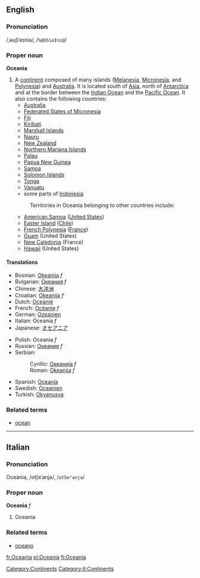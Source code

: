 {{wikipedia}}
==English==
===Pronunciation===
/ˌəʊʃiˈeɪniə/, /<tt>%@USieIni@</tt>/
===Proper noun===
'''Oceania'''

#A [[continent]] composed of many islands ([[Melanesia]], [[Micronesia]], and [[Polynesia]]) and [[Australia]].  It is located south of [[Asia]], north of [[Antarctica]] and at the border between the [[Indian Ocean]] and the [[Pacific Ocean]].  It also contains the following countries:
#* [[Australia]]
#* [[Federated States of Micronesia]]
#* [[Fiji]]
#* [[Kiribati]]
#* [[Marshall Islands]]
#* [[Nauru]]
#* [[New Zealand]] 
#* [[Northern Mariana Islands]]
#* [[Palau]]
#* [[Papua New Guinea]]
#* [[Samoa]]
#* [[Solomon Islands]]
#* [[Tonga]]
#* [[Vanuatu]]
#* some parts of [[Indonesia]]
#:Territories in Oceania belonging to other countries include:
#* [[American Samoa]] ([[United States]])
#* [[Easter Island]] ([[Chile]])
#* [[French Polynesia]] ([[France]])
#* [[Guam]] (United States)
#* [[New Caledonia]] (France)
#* [[Hawaii]] (United States)

====Translations====
{{top}}
*Bosnian: [[Okeanija]] ''f''
*Bulgarian: [[Океания]] ''f''
*Chinese: [[大洋洲]]
*Croatian: [[Okeanija]] ''f''
*Dutch: [[Oceanië]] 
*French: [[Océanie]] ''f''
*German: [[Ozeanien]]
*Italian: Oceania ''f''
*Japanese: [[オセアニア]]
{{mid}}
*Polish: Oceania ''f''
*Russian: [[Океания]] ''f''
*Serbian:
*:Cyrillic: [[Океанија]] ''f''
*:Roman: [[Okeanija]] ''f''
*Spanish: [[Oceanía]]
*Swedish: [[Oceanien]]
*Turkish: [[Okyanusya]]
{{bottom}}

===Related terms===
*[[ocean]]

[[Category:Continents]]

----

==Italian==
===Pronunciation===
Oceània, /otʃeˈanja/, /<tt>otSe"anja</tt>/
===Proper noun===
'''Oceania''' ''f''

# Oceania

===Related terms===
*[[oceano]]
[[Category:it:Continents]]

[[fr:Oceania]]
[[pl:Oceania]]
[[fi:Oceania]]